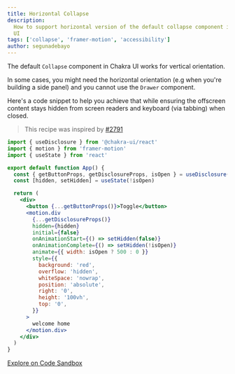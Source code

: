 ```yaml
---
title: Horizontal Collapse
description:
  How to support horizontal version of the default collapse component in Chakra
  UI
tags: ['collapse', 'framer-motion', 'accessibility']
author: segunadebayo
---
```


The default `Collapse` component in Chakra UI works for vertical orientation.

In some cases, you might need the horizontal orientation (e.g when you're
building a side panel) and you cannot use the `Drawer` component.

Here's a code snippet to help you achieve that while ensuring the offscreen
content stays hidden from screen readers and keyboard (via tabbing) when closed.

> This recipe was inspired by
> [#2791](https://github.com/chakra-ui/chakra-ui/issues/2791)

```jsx live=false
import { useDisclosure } from '@chakra-ui/react'
import { motion } from 'framer-motion'
import { useState } from 'react'

export default function App() {
  const { getButtonProps, getDisclosureProps, isOpen } = useDisclosure()
  const [hidden, setHidden] = useState(!isOpen)

  return (
    <div>
      <button {...getButtonProps()}>Toggle</button>
      <motion.div
        {...getDisclosureProps()}
        hidden={hidden}
        initial={false}
        onAnimationStart={() => setHidden(false)}
        onAnimationComplete={() => setHidden(!isOpen)}
        animate={{ width: isOpen ? 500 : 0 }}
        style={{
          background: 'red',
          overflow: 'hidden',
          whiteSpace: 'nowrap',
          position: 'absolute',
          right: '0',
          height: '100vh',
          top: '0',
        }}
      >
        welcome home
      </motion.div>
    </div>
  )
}
```

[Explore on Code Sandbox](https://codesandbox.io/s/horizontal-collapse-fmq66)
